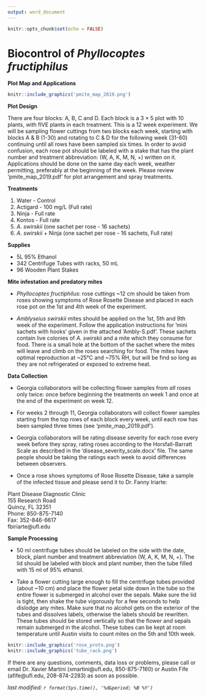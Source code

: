 ---
output: word_document
---

```{r setup, include=FALSE}
knitr::opts_chunk$set(echo = FALSE)
```

# Biocontrol of _Phyllocoptes fructiphilus_ {#actigard-trial}

**Plot Map and Applications**

```{r}
knitr::include_graphics('pmite_map_2019.png')
```

**Plot Design**

There are four blocks: A, B, C and D. Each block is a 3 $\times$ 5 plot with 10 plants, with fIVE plants in each treatment. This is a 12 week experiment. We will be sampling flower cuttings from two blocks each week, starting with blocks A & B (1-30) and rotating to C & D for the following week (31-60) continuing until all rows have been sampled six times. In order to avoid confusion, each rose pot should be labeled with a stake that has the plant number and treatment abbreviation: (W, A, K, M, N, +) written on it. Applications should be done on the same day each week, weather permitting, preferably at the beginning of the week. Please review 'pmite_map_2019.pdf' for plot arrangement and spray treatments.

**Treatments**

1. Water - Control
1. Actigard - 100 mg/L (Full rate)
1. Ninja - Full rate
1. Kontos - Full rate
1. *A. swirskii* (one sachet per rose - 16 sachets)
1. *A. swirskii* + Ninja (one sachet per rose - 16 sachets, Full rate)

**Supplies**

- 5L 95\% Ethanol
- 342 Centrifuge Tubes with racks, 50 mL
- 96 Wooden Plant Stakes


**Mite infestation and predatory mites**

- *Phyllocoptes fructiphilus*: rose cuttings ~12 cm should be taken from roses showing symptoms of Rose Rosette Disease and placed in each rose pot on the 1st and 4th week of the experiment.

- *Amblyseius swirskii* mites should be applied on the 1st, 5th and 9th week of the experiment. Follow the application instructions for 'mini sachets with hooks' given in the attached 'Ambly-S.pdf'. These sachets contain live colonies of *A. swirskii* and a mite which they consume for food. There is a small hole at the bottom of the sachet where the mites will leave and climb on the roses searching for food. The mites have optimal reproduction at ~25&deg;C and ~75\% RH, but will be find so long as they are not refrigerated or exposed to extreme heat.

**Data Collection**

- Georgia collaborators will be collecting flower samples from *all* roses only twice: once before beginning the treatments on week 1 and once at the end of the experiment on week 12.

- For weeks 2 through 11, Georgia collaborators will collect flower samples starting from the top rows of each block every week, until each row has been sampled three times (see 'pmite_map_2019.pdf').

- Georgia collaborators will be rating disease severity for each rose every week before they spray, rating roses according to the Horsfall-Barratt Scale as described in the 'disease_severity_scale.docx' file. The same people should be taking the ratings each week to avoid differences between observers.

- Once a rose shows symptoms of Rose Rosette Disease, take a sample of the infected tissue and please send it to Dr. Fanny Iriarte:

Plant Disease Diagnostic Clinic  
155 Research Road  
Quincy, FL 32351  
Phone: 850-875-7140  
Fax: 352-846-6617  
fbiriarte\@ufl.edu  


**Sample Processing** 

- 50 ml centrifuge tubes should be labeled on the side with the date, block, plant number and treatment abbreviation (W, A, K, M, N, +). The lid should be labeled with block and plant number, then the tube filled with 15 ml of 95% ethanol.

- Take a flower cutting large enough to fill the centrifuge tubes provided (about ~10 cm) and place the flower petal side down in the tube so the entire flower is submerged in alcohol over the sepals. Make sure the lid is tight, then shake the tube vigorously for a few seconds to help dislodge any mites. Make sure that no alcohol gets on the exterior of the tubes and dissolves labels, otherwise the labels should be rewritten. These tubes should be stored vertically so that the flower and sepals remain submerged in the alcohol. These tubes can be kept at room temperature until Austin visits to count mites on the 5th and 10th week.

```{r}
knitr::include_graphics('rose_proto.png')
knitr::include_graphics('tube_rack.png')
```

If there are any questions, comments, data loss or problems, please call or email Dr. Xavier Martini (xmartini\@ufl.edu, 850-875-7160) or Austin Fife (afife\@ufl.edu, 208-874-2283) as soon as possible.

*last modified: `r format(Sys.time(), '%d&period; %B %Y')`*